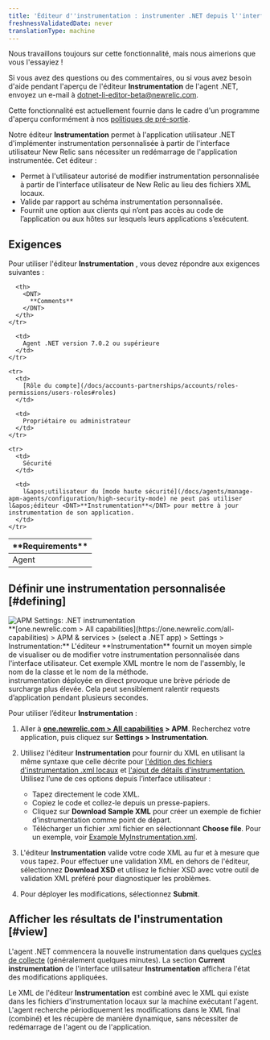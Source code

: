 ```yaml
---
title: 'Éditeur d''instrumentation : instrumenter .NET depuis l''interface utilisateur'
freshnessValidatedDate: never
translationType: machine
---
```


<Callout title="Aperçu">
  Nous travaillons toujours sur cette fonctionnalité, mais nous aimerions que vous l&apos;essayiez !

  Si vous avez des questions ou des commentaires, ou si vous avez besoin d&apos;aide pendant l&apos;aperçu de l&apos;éditeur <DNT>**Instrumentation**</DNT> de l&apos;agent .NET, envoyez un e-mail à [dotnet-li-editor-beta@newrelic.com](mailto:dotnet-li-editor-beta@newrelic.com).

  Cette fonctionnalité est actuellement fournie dans le cadre d&apos;un programme d&apos;aperçu conformément à nos [politiques de pré-sortie](/docs/licenses/license-information/referenced-policies/new-relic-pre-release-policy).
</Callout>

Notre éditeur <DNT>**Instrumentation**</DNT> permet à l&apos;application utilisateur .NET d&apos;implémenter instrumentation personnalisée à partir de l&apos;interface utilisateur New Relic sans nécessiter un redémarrage de l&apos;application instrumentée. Cet éditeur :

* Permet à l&apos;utilisateur autorisé de modifier instrumentation personnalisée à partir de l&apos;interface utilisateur de New Relic au lieu des fichiers XML locaux.
* Valide par rapport au schéma instrumentation personnalisée.
* Fournit une option aux clients qui n’ont pas accès au code de l’application ou aux hôtes sur lesquels leurs applications s’exécutent.

## Exigences

Pour utiliser l&apos;éditeur <DNT>**Instrumentation**</DNT> , vous devez répondre aux exigences suivantes :

<table>
  <thead>
    <tr>
      <th width={200}>
        <DNT>
          **Requirements**
        </DNT>
      </th>

      <th>
        <DNT>
          **Comments**
        </DNT>
      </th>
    </tr>
  </thead>

  <tbody>
    <tr>
      <td>
        Agent
      </td>

      <td>
        Agent .NET version 7.0.2 ou supérieure
      </td>
    </tr>

    <tr>
      <td>
        [Rôle du compte](/docs/accounts-partnerships/accounts/roles-permissions/users-roles#roles)
      </td>

      <td>
        Propriétaire ou administrateur
      </td>
    </tr>

    <tr>
      <td>
        Sécurité
      </td>

      <td>
        l&apos;utilisateur du [mode haute sécurité](/docs/agents/manage-apm-agents/configuration/high-security-mode) ne peut pas utiliser l&apos;éditeur <DNT>**Instrumentation**</DNT> pour mettre à jour instrumentation de son application.
      </td>
    </tr>
  </tbody>
</table>

## Définir une instrumentation personnalisée [#defining]

<img title="APM Settings: .NET instrumentation" alt="APM Settings: .NET instrumentation" src="/images/apm_screenshot-full_dotnet-instrumentation-editor.webp" />

<figcaption>
  <DNT>**[one.newrelic.com &gt; All capabilities](https://one.newrelic.com/all-capabilities) &gt; APM &amp; services &gt; (select a .NET app) &gt; Settings &gt; Instrumentation:**</DNT> L&apos;éditeur <DNT>**Instrumentation**</DNT> fournit un moyen simple de visualiser ou de modifier votre instrumentation personnalisée dans l&apos;interface utilisateur. Cet exemple XML montre le nom de l&apos;assembly, le nom de la classe et le nom de la méthode.
</figcaption>

<Callout variant="important">
  instrumentation déployée en direct provoque une brève période de surcharge plus élevée. Cela peut sensiblement ralentir requests d’application pendant plusieurs secondes.
</Callout>

Pour utiliser l’éditeur <DNT>**Instrumentation**</DNT> :

1. Aller à <DNT>**[one.newrelic.com &gt; All capabilities](https://one.newrelic.com/all-capabilities) &gt; APM**</DNT>. Recherchez votre application, puis cliquez sur <DNT>**Settings &gt; Instrumentation**</DNT>.

2. Utilisez l&apos;éditeur <DNT>**Instrumentation**</DNT> pour fournir du XML en utilisant la même syntaxe que celle décrite pour [l&apos;édition des fichiers d&apos;instrumentation .xml locaux](/docs/agents/net-agent/custom-instrumentation/create-transactions-xml-net) et [l&apos;ajout de détails d&apos;instrumentation.](/docs/agents/net-agent/custom-instrumentation/add-detail-transactions-xml-net) Utilisez l’une de ces options depuis l’interface utilisateur :

   * Tapez directement le code XML.
   * Copiez le code et collez-le depuis un presse-papiers.
   * Cliquez sur <DNT>**Download Sample XML**</DNT> pour créer un exemple de fichier d’instrumentation comme point de départ.
   * Télécharger un fichier .xml fichier en sélectionnant <DNT>**Choose file**</DNT>. Pour un exemple, voir [Example MyInstrumentation.xml](/docs/agents/net-agent/custom-instrumentation/add-detail-transactions-xml-net#sample).

3. L&apos;éditeur <DNT>**Instrumentation**</DNT> valide votre code XML au fur et à mesure que vous tapez. Pour effectuer une validation XML en dehors de l&apos;éditeur, sélectionnez <DNT>**Download XSD**</DNT> et utilisez le fichier XSD avec votre outil de validation XML préféré pour diagnostiquer les problèmes.

4. Pour déployer les modifications, sélectionnez <DNT>**Submit**</DNT>.

## Afficher les résultats de l&apos;instrumentation [#view]

L&apos;agent .NET commencera la nouvelle instrumentation dans quelques [cycles de collecte](/docs/using-new-relic/welcome-new-relic/getting-started/glossary#harvest-cycle) (généralement quelques minutes). La section <DNT>**Current instrumentation**</DNT> de l&apos;interface utilisateur <DNT>**Instrumentation**</DNT> affichera l&apos;état des modifications appliquées.

Le XML de l&apos;éditeur <DNT>**Instrumentation**</DNT> est combiné avec le XML qui existe dans les fichiers d&apos;instrumentation locaux sur la machine exécutant l&apos;agent. L&apos;agent recherche périodiquement les modifications dans le XML final (combiné) et les récupère de manière dynamique, sans nécessiter de redémarrage de l&apos;agent ou de l&apos;application.